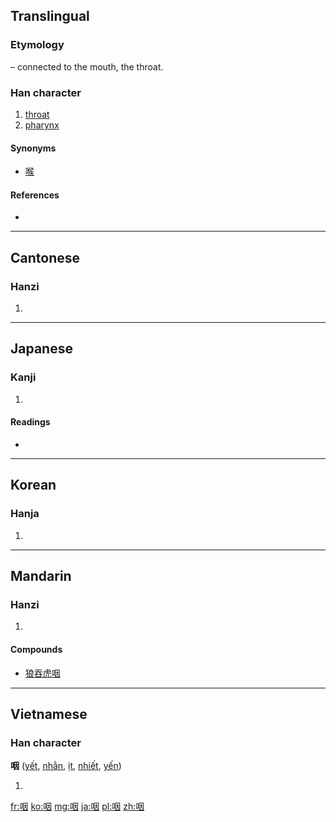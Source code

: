 {{also|咽}}
==Translingual==
===Etymology===
{{Han compound|口|t1=mouth|因|ls=psc|c1=s|c2=p}} – connected to the mouth, the throat.

===Han character===
{{Han char|rn=30|rad=口|as=06|sn=9|four=6600<sub>0</sub>|canj=口田大 (RWK)}}

# [[throat]]
# [[pharynx]]

====Synonyms====
* {{sense|throat}} [[喉]]

====References====
* {{Han ref|kx=0188.080|dkj=03577|dj=0407.070|hdz=10616.020|uh=54BD|ud=21693|bh=AB7C|bd=43900}}

----

==Cantonese==

===Hanzi===
{{yue-hanzi|jyut=|y=yin1, yit3}}

# {{defn|lang=yue|sort=口06}}

----

==Japanese==

===Kanji===
{{ja-kanji|grade=|rs=口06}}

# {{defn|lang=ja|sort=口06}}

====Readings====
* {{ja-readings|on=[[いん]] (in), [[えつ]] (etsu)|kun=[[のど]] (nodo)}}

----

==Korean==

===Hanja===
{{ko-hanja|hangeul=[[인]], [[열]]|rv=in, yeol|mr=in, yŏl}}

# {{defn|lang=ko|sort=口06}}

----

==Mandarin==

===Hanzi===
{{cmn-hanzi|pin=[[yān]] ([[yan1]])|wg=yen<sup>1</sup>}}

# {{defn|lang=cmn|sort=口06}}

====Compounds====
* [[狼吞虎咽]]

----

==Vietnamese==

===Han character===
'''咽''' ([[yết]], [[nhằn]], [[ịt]], [[nhiết]], [[yến]])

# {{defn|lang=vi}}

[[fr:咽]]
[[ko:咽]]
[[mg:咽]]
[[ja:咽]]
[[pl:咽]]
[[zh:咽]]